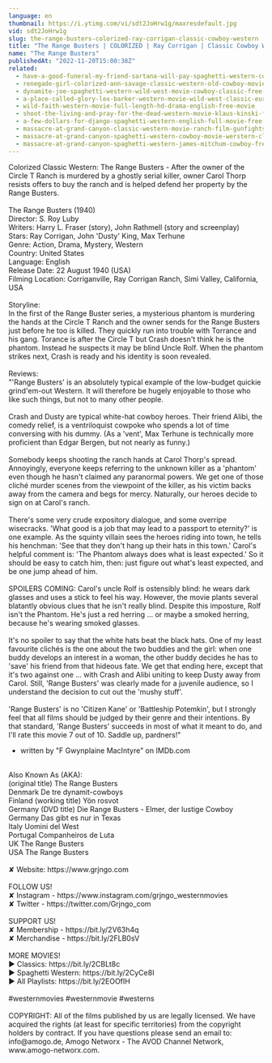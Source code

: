 ```yaml
---
language: en
thumbnail: https://i.ytimg.com/vi/sdt2JoHrw1g/maxresdefault.jpg
vid: sdt2JoHrw1g
slug: the-range-busters-colorized-ray-corrigan-classic-cowboy-western
title: "The Range Busters | COLORIZED | Ray Corrigan | Classic Cowboy Western"
name: "The Range Busters"
publishedAt: "2022-11-20T15:00:38Z"
related:
  - have-a-good-funeral-my-friend-sartana-will-pay-spaghetti-western-cowboy-movie
  - renegade-girl-colorized-ann-savage-classic-western-old-cowboy-movie
  - dynamite-joe-spaghetti-western-wild-west-movie-cowboy-classic-free-movie-english
  - a-place-called-glory-lex-barker-western-movie-wild-west-classic-european-feature-film
  - wild-faith-western-movie-full-length-hd-drama-english-free-movie
  - shoot-the-living-and-pray-for-the-dead-western-movie-klaus-kinski-full-movie
  - a-few-dollars-for-django-spaghetti-western-english-full-movie-free-full-youtube-movies
  - massacre-at-grand-canyon-classic-western-movie-ranch-film-gunfights
  - massacre-at-grand-canyon-spaghetti-western-cowboy-movie-werstern-classic-english
  - massacre-at-grand-canyon-spaghetti-western-james-mitchum-cowboy-free-westerns
---
```


Colorized Classic Western: The Range Busters - After the owner of the Circle T Ranch is murdered by a ghostly serial killer, owner Carol Thorp resists offers to buy the ranch and is helped defend her property by the Range Busters.<br />
<br />
The Range Busters (1940)<br />
Director: S. Roy Luby<br />
Writers: Harry L. Fraser (story), John Rathmell (story and screenplay)<br />
Stars: Ray Corrigan, John 'Dusty' King, Max Terhune<br />
Genre: Action, Drama, Mystery, Western<br />
Country: United States<br />
Language: English<br />
Release Date: 22 August 1940 (USA)<br />
Filming Location: Corriganville, Ray Corrigan Ranch, Simi Valley, California, USA<br />
<br />
Storyline:<br />
In the first of the Range Buster series, a mysterious phantom is murdering the hands at the Circle T Ranch and the owner sends for the Range Busters just before he too is killed. They quickly run into trouble with Torrance and his gang. Torance is after the Circle T but Crash doesn't think he is the phantom. Instead he suspects it may be blind Uncle Rolf. When the phantom strikes next, Crash is ready and his identity is soon revealed.<br />
<br />
Reviews:<br />
"'Range Busters' is an absolutely typical example of the low-budget quickie grind'em-out Western. It will therefore be hugely enjoyable to those who like such things, but not to many other people.<br />
<br />
Crash and Dusty are typical white-hat cowboy heroes. Their friend Alibi, the comedy relief, is a ventriloquist cowpoke who spends a lot of time conversing with his dummy. (As a 'vent', Max Terhune is technically more proficient than Edgar Bergen, but not nearly as funny.)<br />
<br />
Somebody keeps shooting the ranch hands at Carol Thorp's spread. Annoyingly, everyone keeps referring to the unknown killer as a 'phantom' even though he hasn't claimed any paranormal powers. We get one of those cliché murder scenes from the viewpoint of the killer, as his victim backs away from the camera and begs for mercy. Naturally, our heroes decide to sign on at Carol's ranch.<br />
<br />
There's some very crude expository dialogue, and some overripe wisecracks. 'What good is a job that may lead to a passport to eternity?' is one example. As the squinty villain sees the heroes riding into town, he tells his henchman: 'See that they don't hang up their hats in this town.' Carol's helpful comment is: 'The Phantom always does what is least expected.' So it should be easy to catch him, then: just figure out what's least expected, and be one jump ahead of him.<br />
<br />
SPOILERS COMING: Carol's uncle Rolf is ostensibly blind: he wears dark glasses and uses a stick to feel his way. However, the movie plants several blatantly obvious clues that he isn't really blind. Despite this imposture, Rolf isn't the Phantom. He's just a red herring ... or maybe a smoked herring, because he's wearing smoked glasses.<br />
<br />
It's no spoiler to say that the white hats beat the black hats. One of my least favourite clichés is the one about the two buddies and the girl: when one buddy develops an interest in a woman, the other buddy decides he has to 'save' his friend from that hideous fate. We get that ending here, except that it's two against one ... with Crash and Alibi uniting to keep Dusty away from Carol. Still, 'Range Busters' was clearly made for a juvenile audience, so I understand the decision to cut out the 'mushy stuff'.<br />
<br />
'Range Busters' is no 'Citizen Kane' or 'Battleship Potemkin', but I strongly feel that all films should be judged by their genre and their intentions. By that standard, 'Range Busters' succeeds in most of what it meant to do, and I'll rate this movie 7 out of 10. Saddle up, pardners!"<br />
- written by "F Gwynplaine MacIntyre" on IMDb.com<br />
<br />
Also Known As (AKA):<br />
(original title) The Range Busters<br />
Denmark De tre dynamit-cowboys<br />
Finland (working title) Yön rosvot<br />
Germany (DVD title) Die Range Busters - Elmer, der lustige Cowboy<br />
Germany Das gibt es nur in Texas<br />
Italy Uomini del West<br />
Portugal Companheiros de Luta<br />
UK The Range Busters<br />
USA The Range Busters<br />
<br />
✘ Website: https://www.grjngo.com<br />
<br />
FOLLOW US!<br />
✘ Instagram - https://www.instagram.com/grjngo_westernmovies<br />
✘ Twitter - https://twitter.com/Grjngo_com<br />
<br />
SUPPORT US!<br />
✘ Membership - https://bit.ly/2V63h4q<br />
✘ Merchandise - https://bit.ly/2FLB0sV<br />
<br />
MORE MOVIES! <br />
► Classics: https://bit.ly/2CBLt8c <br />
► Spaghetti Western: https://bit.ly/2CyCe8I <br />
► All Playlists: https://bit.ly/2EOOfIH <br />
<br />
#westernmovies #westernmovie #westerns<br />
<br />
COPYRIGHT: All of the films published by us are legally licensed. We have acquired the rights (at least for specific territories) from the copyright holders by contract. If you have questions please send an email to: info@amogo.de, Amogo Networx - The AVOD Channel Network, www.amogo-networx.com.